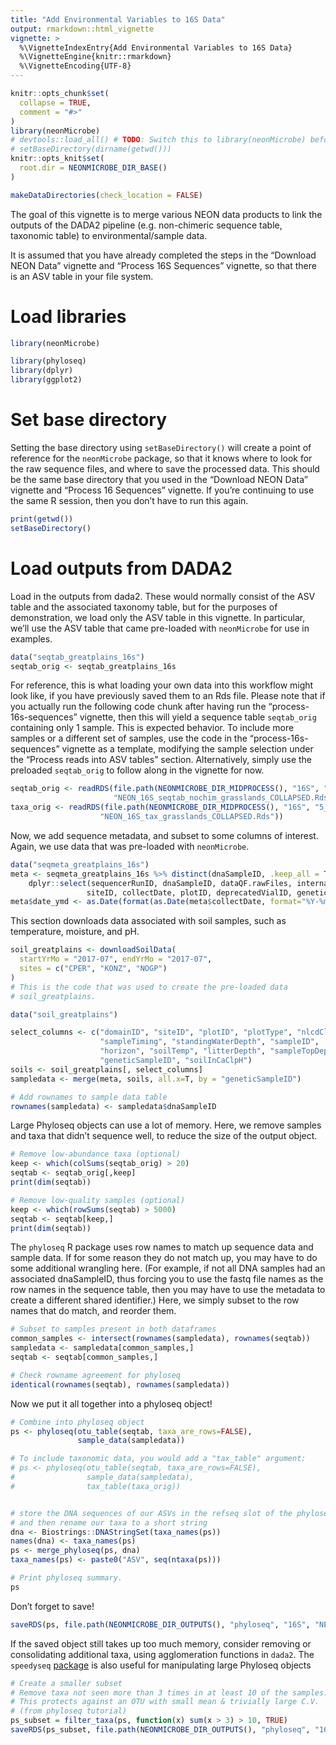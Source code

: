 ```yaml
---
title: "Add Environmental Variables to 16S Data"
output: rmarkdown::html_vignette
vignette: >
  %\VignetteIndexEntry{Add Environmental Variables to 16S Data}
  %\VignetteEngine{knitr::rmarkdown}
  %\VignetteEncoding{UTF-8}
---
```


```r
knitr::opts_chunk$set(
  collapse = TRUE,
  comment = "#>"
)
library(neonMicrobe)
# devtools::load_all() # TODO: Switch this to library(neonMicrobe) before publishing
# setBaseDirectory(dirname(getwd()))
knitr::opts_knit$set(
  root.dir = NEONMICROBE_DIR_BASE()
)

makeDataDirectories(check_location = FALSE)
```

The goal of this vignette is to merge various NEON data products to link the outputs of the DADA2 pipeline (e.g. non-chimeric sequence table, taxonomic table) to environmental/sample data.

It is assumed that you have already completed the steps in the "Download NEON Data" vignette and "Process 16S Sequences" vignette, so that there is an ASV table in your file system.

# Load libraries

```r
library(neonMicrobe)
```

```r
library(phyloseq)
library(dplyr)
library(ggplot2)
```


# Set base directory

Setting the base directory using `setBaseDirectory()` will create a point of reference for the `neonMicrobe` package, so that it knows where to look for the raw sequence files, and where to save the processed data. This should be the same base directory that you used in the "Download NEON Data" vignette and "Process 16 Sequences" vignette. If you're continuing to use the same R session, then you don't have to run this again.

```r
print(getwd())
setBaseDirectory()
```


# Load outputs from DADA2

Load in the outputs from dada2. These would normally consist of the ASV table and the associated taxonomy table, but for the purposes of demonstration, we load only the ASV table in this vignette. In particular, we'll use the ASV table that came pre-loaded with `neonMicrobe` for use in examples.

```r
data("seqtab_greatplains_16s")
seqtab_orig <- seqtab_greatplains_16s
```

For reference, this is what loading your own data into this workflow might look like, if you have previously saved them to an Rds file. Please note that if you actually run the following code chunk after having run the "process-16s-sequences" vignette, then this will yield a sequence table `seqtab_orig` containing only 1 sample. This is expected behavior. To include more samples or a different set of samples, use the code in the "process-16s-sequences" vignette as a template, modifying the sample selection under the "Process reads into ASV tables" section. Alternatively, simply use the preloaded `seqtab_orig` to follow along in the vignette for now.

```r
seqtab_orig <- readRDS(file.path(NEONMICROBE_DIR_MIDPROCESS(), "16S", "4_collapsed",
                       "NEON_16S_seqtab_nochim_grasslands_COLLAPSED.Rds"))
taxa_orig <- readRDS(file.path(NEONMICROBE_DIR_MIDPROCESS(), "16S", "5_tax", 
                    "NEON_16S_tax_grasslands_COLLAPSED.Rds"))
```

Now, we add sequence metadata, and subset to some columns of interest. Again, we use data that was pre-loaded with `neonMicrobe`.

```r
data("seqmeta_greatplains_16s")
meta <- seqmeta_greatplains_16s %>% distinct(dnaSampleID, .keep_all = T) %>% 
	dplyr::select(sequencerRunID, dnaSampleID, dataQF.rawFiles, internalLabID.seq,
				 siteID, collectDate, plotID, deprecatedVialID, geneticSampleID)
meta$date_ymd <- as.Date(format(as.Date(meta$collectDate, format="%Y-%m-%d %H:%M:%S"), "%Y-%m-%d"))
```

This section downloads data associated with soil samples, such as temperature, moisture, and pH.

```r
soil_greatplains <- downloadSoilData(
  startYrMo = "2017-07", endYrMo = "2017-07", 
  sites = c("CPER", "KONZ", "NOGP")
) 
# This is the code that was used to create the pre-loaded data
# soil_greatplains.
```

```r
data("soil_greatplains")

select_columns <- c("domainID", "siteID", "plotID", "plotType", "nlcdClass", "collectDate", 
                    "sampleTiming", "standingWaterDepth", "sampleID", 
                    "horizon", "soilTemp", "litterDepth", "sampleTopDepth", "sampleBottomDepth", 
                    "geneticSampleID", "soilInCaClpH")
soils <- soil_greatplains[, select_columns]
sampledata <- merge(meta, soils, all.x=T, by = "geneticSampleID")

# Add rownames to sample data table 
rownames(sampledata) <- sampledata$dnaSampleID
```

Large Phyloseq objects can use a lot of memory. Here, we remove samples and taxa that didn't sequence well, to reduce the size of the output object.

```r
# Remove low-abundance taxa (optional)
keep <- which(colSums(seqtab_orig) > 20)
seqtab <- seqtab_orig[,keep]
print(dim(seqtab))

# Remove low-quality samples (optional)
keep <- which(rowSums(seqtab) > 5000)
seqtab <- seqtab[keep,]
print(dim(seqtab))
```

The `phyloseq` R package uses row names to match up sequence data and sample data. If for some reason they do not match up, you may have to do some additional wrangling here. (For example, if not all DNA samples had an associated dnaSampleID, thus forcing you to use the fastq file names as the row names in the sequence table, then you may have to use the metadata to create a different shared identifier.) Here, we simply subset to the row names that do match, and reorder them.

```r
# Subset to samples present in both dataframes
common_samples <- intersect(rownames(sampledata), rownames(seqtab))
sampledata <- sampledata[common_samples,]
seqtab <- seqtab[common_samples,]

# Check rowname agreement for phyloseq
identical(rownames(seqtab), rownames(sampledata))
```

Now we put it all together into a phyloseq object!

```r
# Combine into phyloseq object
ps <- phyloseq(otu_table(seqtab, taxa_are_rows=FALSE),
               sample_data(sampledata))

# To include taxonomic data, you would add a "tax_table" argument:
# ps <- phyloseq(otu_table(seqtab, taxa_are_rows=FALSE),
#                sample_data(sampledata),
#                tax_table(taxa_orig))


# store the DNA sequences of our ASVs in the refseq slot of the phyloseq object,
# and then rename our taxa to a short string
dna <- Biostrings::DNAStringSet(taxa_names(ps))
names(dna) <- taxa_names(ps)
ps <- merge_phyloseq(ps, dna)
taxa_names(ps) <- paste0("ASV", seq(ntaxa(ps)))

# Print phyloseq summary.
ps 
```

Don't forget to save!

```r
saveRDS(ps, file.path(NEONMICROBE_DIR_OUTPUTS(), "phyloseq", "16S", "NEON_16S_phyloseq_greatplains.Rds"))
```

If the saved object still takes up too much memory, consider removing or consolidating additional taxa, using agglomeration functions in `dada2`. The `speedyseq` [package](https://github.com/mikemc/speedyseq) is also useful for manipulating large Phyloseq objects

```r
# Create a smaller subset
# Remove taxa not seen more than 3 times in at least 10 of the samples. 
# This protects against an OTU with small mean & trivially large C.V. 
# (from phyloseq tutorial)
ps_subset = filter_taxa(ps, function(x) sum(x > 3) > 10, TRUE)
saveRDS(ps_subset, file.path(NEONMICROBE_DIR_OUTPUTS(), "phyloseq", "16S", "NEON_16S_phyloseq_greatplains_subset.Rds"))
```
